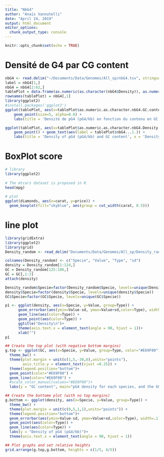 ```yaml
---
title: "NbG4"
author: "Anaïs Vannutelli"
date: "April 24, 2019"
output: html_document
editor_options: 
  chunk_output_type: console
---
```


```r
knitr::opts_chunk$set(echo = TRUE)
```

# Densité de G4 par CG content

```r
nbG4 <- read.delim("~/Documents/Data/Genomes/All_sp/nbG4.tsv", stringsAsFactors = FALSE)
label = nbG4[1,]
nbG4 = nbG4[2:62,]
tablePlot = data.frame(as.numeric(as.character(nbG4$Density)), as.numeric(as.character(nbG4$GC.content)), nbG4$X.1, nbG4[,1])
rownames(tablePlot) = nbG4[,1]
library(ggplot2)
#install.packages('ggplot2')
ggplot(tablePlot, aes(x=tablePlot$as.numeric.as.character.nbG4.GC.content.., y=tablePlot$as.numeric.as.character.nbG4.Density.., color=tablePlot$nbG4.X.1)) + 
    geom_point(size=5, alpha=0.6) + 
    labs(title = 'Densité de pG4 (pG4/kb) en fonction du contenu en GC (%) ', x = 'Contenu en GC', y = 'Densité de pG4 (pG4/kb)', colour = 'Clade', caption = "Données des gènes") + ylim(0, 0.35)

ggplot(tablePlot, aes(x=tablePlot$as.numeric.as.character.nbG4.Density.., y=tablePlot$as.numeric.as.character.nbG4.GC.content.., color=tablePlot$nbG4.X.1, label = tablePlot$nbG4...1.)) + 
    geom_point() + geom_text(aes(label = tablePlot$nbG4...1.)) +
    labs(title = 'Density of pG4 (pG4/kb) and GC content', x = 'Density of pG4 (pG4/kb)', y = '% of GC in genes', colour = 'Clade', caption = "based on data from genes") + xlim(0, 0.35)
```

# BoxPlot score

```r
# library
library(ggplot2)
 
# The mtcars dataset is proposed in R
head(mpg)
 
# plot
ggplot(diamonds, aes(x=carat, y=price)) +
  geom_boxplot(fill="skyblue", aes(group = cut_width(carat, 0.5)))
```


# line plot
```r
library(gridExtra)
library(ggplot2)
library(grid)
Density_random <- read_delim("Documents/Data/Genomes/All_sp/Density_random.tsv", "\t", escape_double = FALSE, trim_ws = TRUE)

colnames(Density_random) <- c("Specie", "Value", "Type", "sd")
density = Density_random[1:124,]
GC = Density_random[125:186,]
GC = GC[,1:3]
attach(density)

Density_random$Specie=factor(Density_random$Specie, levels=unique(Density_random$Specie))
density$Specie=factor(density$Specie, levels=unique(density$Specie))
GC$Specie=factor(GC$Specie, levels=unique(GC$Specie))

p1 <- ggplot(density, aes(x=Specie, y=Value, group=Type)) +
      geom_errorbar(aes(ymin=Value-sd, ymax=Value+sd,color=Type), width=.1) +
      geom_line(aes(color=Type)) +
      geom_point(aes(color=Type)) +
      ggtitle("Density\n")+
      theme(axis.text.x = element_text(angle = 90, hjust = 1))+
      xlab("")
p1

## Create the top plot (with negative bottom margins)
g.top <- ggplot(GC, aes(x=Specie, y=Value, group=Type, color="#E69F00")) +
  theme_bw() +
  theme(plot.margin = unit(c(1,5,-30,6),units="points"),
        axis.title.y = element_text(vjust =0.25)) +
  theme(legend.position="bottom")+
  geom_point(color="#E69F00") +
  geom_line(color="#E69F00") +
  #scale_color_manual(values="#E69F00")+
  labs(y = "GC content", main="pG4 density for each species, and the GC content of each specie.")

## Create the bottome plot (with no top margins)
g.bottom <- ggplot(density, aes(x=Specie, y=Value, group=Type)) +
  theme_bw() +
  theme(plot.margin = unit(c(0,5,1,1),units="points")) +
  theme(legend.position="bottom")+
  geom_errorbar(aes(ymin=Value-sd, ymax=Value+sd,color=Type), width=.1) +
  geom_point(aes(color=Type)) +
  geom_line(aes(color=Type)) +
  labs(y = "Density of pG4 (pG4/kb)")+
  theme(axis.text.x = element_text(angle = 90, hjust = 1))

## Plot graphs and set relative heights
grid.arrange(g.top,g.bottom, heights = c(1/5, 4/5)) 
```

